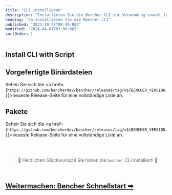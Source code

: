 ```yaml
---
title: "CLI installieren"
description: "Installieren Sie die Bencher CLI zur Verwendung sowohl lokal als auch in kontinuierlichen Benchmarks"
heading: "So installieren Sie die Bencher CLI"
published: "2023-10-27T08:40:00Z"
modified: "2024-04-01T07:00:00Z"
sortOrder: 1
---
```



## Install CLI with Script

<CliInstallScripts />

<CliInstallGitHubActions />

<CliInstallSource />

## Vorgefertigte Binärdateien

<CliPreBuiltBins />

Sehen Sie sich die <a href={`https://github.com/bencherdev/bencher/releases/tag/v${BENCHER_VERSION}`}>neueste Release-Seite</a> für eine vollständige Liste an.

## Pakete

<CliPackages />

Sehen Sie sich die <a href={`https://github.com/bencherdev/bencher/releases/tag/v${BENCHER_VERSION}`}>neueste Release-Seite</a> für eine vollständige Liste an.

<br/>
<br/>

> 🐰 Herzlichen Glückwunsch! Sie haben die <code>bencher</code> CLI installiert! 🎉

<br/>

<h2><a href="/de/docs/tutorial/quick-start/">Weitermachen: Bencher Schnellstart ➡</a></h2>
